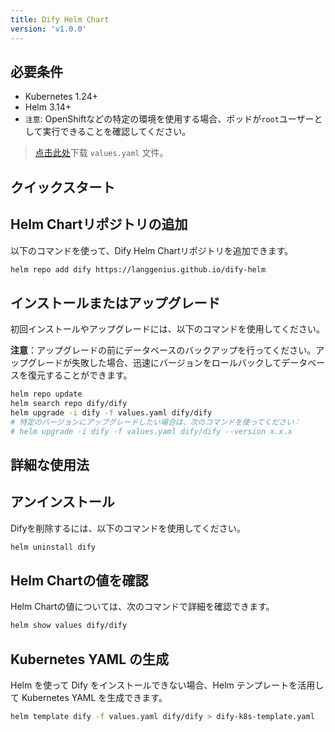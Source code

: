 ```yaml
---
title: Dify Helm Chart
version: 'v1.0.0'
---
```


## 必要条件

- Kubernetes 1.24+
- Helm 3.14+
- `注意`: OpenShiftなどの特定の環境を使用する場合、ポッドが`root`ユーザーとして実行できることを確認してください。

> <a href="/assets/values.yaml" download="values.yaml">点击此处</a>下载 `values.yaml` 文件。
## クイックスタート

## Helm Chartリポジトリの追加
以下のコマンドを使って、Dify Helm Chartリポジトリを追加できます。
```bash
helm repo add dify https://langgenius.github.io/dify-helm
```

## インストールまたはアップグレード
初回インストールやアップグレードには、以下のコマンドを使用してください。

**注意**：アップグレードの前にデータベースのバックアップを行ってください。アップグレードが失敗した場合、迅速にバージョンをロールバックしてデータベースを復元することができます。

```bash
helm repo update
helm search repo dify/dify
helm upgrade -i dify -f values.yaml dify/dify
# 特定のバージョンにアップグレードしたい場合は、次のコマンドを使ってください：
# helm upgrade -i dify -f values.yaml dify/dify --version x.x.x
```

## 詳細な使用法

## アンインストール
Difyを削除するには、以下のコマンドを使用してください。
```bash
helm uninstall dify
```

## Helm Chartの値を確認

Helm Chartの値については、次のコマンドで詳細を確認できます。
```bash
helm show values dify/dify
```

## Kubernetes YAML の生成

Helm を使って Dify をインストールできない場合、Helm テンプレートを活用して Kubernetes YAML を生成できます。
```bash
helm template dify -f values.yaml dify/dify > dify-k8s-template.yaml
```
